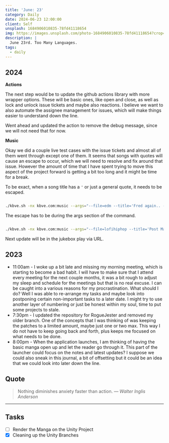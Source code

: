 ```yaml
---
title: 'June: 23'
category: Daily
date: 2024-06-23 12:00:00
client: Self
unsplash: 1684906010835-78fd41118654
img: https://images.unsplash.com/photo-1684906010835-78fd41118654?crop=entropy&cs=srgb&fm=jpg&ixid=MnwzNjM5Nzd8MHwxfHJhbmRvbXx8fHx8fHx8fDE2ODE3NDg2ODY&ixlib=rb-4.0.3&q=85
description: |
  June 23rd. Too Many Languages.
tags:
  - daily
---
```



## 2024

**Actions**

The next step would be to update the github actions library with more wrapper options.
These will be basic ones, like open and close, as well as lock and unlock issue tickets and maybe also reactions.
I believe we want to also automate the assignee management for issues, which will make things easier to understand down the line.

Went ahead and updated the action to remove the debug message, since we will not need that for now.

**Music**

Okay we did a couple live test cases with the issue tickets and almost all of them went through except one of them.
It seems that songs with quotes will cause an escape to occur, which we will need to resolve and fix around that issue.
However the amount of time that I have spent trying to move this aspect of the project forward is getting a bit too long and it might be time for a break.

To be exact, when a song title has a `'` or just a general quote, it needs to be escaped.

```bash

./kbve.sh -nx kbve.com:music --args="--file=edm --title='Fred again.. - Billie (Loving Arms)' --ytid=XqUZcHBsU5I"

```

The escape has to be during the args section of the command.

```bash

./kbve.sh -nx kbve.com:music --args="--file=lofihiphop --title='Post Malone - Motley Crew (Lofi Remix)' --ytid=uBYFYhHFoW8"

```

Next update will be in the jukebox play via URL.

<Adsense />

## 2023

- 11:00am - I woke up a bit late and missing my morning meeting, which is starting to become a bad habit. I will have to make sure that I attend every meeting for the next couple months, it was a bit rough to adjust my sleep and schedule for the meetings but that is no real excuse. I can be caught into a various reasons for my procrastination. What should I do? Well I was able to re-arrange my tasks and maybe look into postponing certain non-important tasks to a later date. I might try to use another layer of numbering or just be honest within my soul, time to put some projects to stale.
- 7:30pm - I updated the repository for RogueJester and removed my older branch. One of the concepts that I was thinking of was keeping the patches to a limited amount, maybe just one or two max. This way I do not have to keep going back and forth, plus keeps me focused on what needs to be done.
- 8:00pm - When the application launches, I am thinking of having the basic manga open up and let the reader go through it. This part of the launcher could focus on the notes and latest updates? I suppose we could also sneak in this journal, a bit of offsetting but it could be an idea that we could look into later down the line.

## Quote

> Nothing diminishes anxiety faster than action.
> — <cite>Walter Inglis Anderson</cite>

---

## Tasks

- [ ] Render the Manga on the Unity Project
- [x] Cleaning up the Unity Branches
